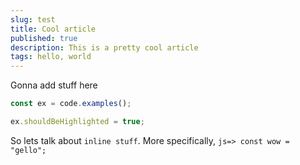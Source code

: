 ```yaml
---
slug: test
title: Cool article
published: true
description: This is a pretty cool article
tags: hello, world
---
```


Gonna add stuff here

```js
const ex = code.examples();

ex.shouldBeHighlighted = true;
```

So lets talk about `inline stuff`. More specifically, `js=> const wow = "gello";`
